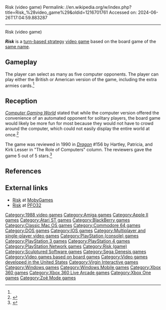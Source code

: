 Risk (video game)
Permalink: //en.wikipedia.org/w/index.php?title=Risk_%28video_game%29&oldid=1216701761
Accessed on: 2024-06-26T17:04:59.883287



------
Risk (video game)
{{About|the 1988 game|the Windows version|Risk (1996 video game)}}
{{Infobox video game
| title = Risk
| image = 
| developer = Gang of Five<br>[[Sculptured Software]]<br>[[Runecraft]]<br>[[Zoë Mode]]
| publisher = [[Virgin Interactive]]<br>[[Parker Brothers]]<br>[[Electronic Arts]]<br>[[Ubisoft]]
| platforms = [[Amiga]], [[Apple II]], [[Atari ST]], [[BlackBerry]], [[Commodore 64]], [[DOS]], [[iOS]], [[Classic Mac OS|Mac OS]], [[Microsoft Windows]], [[PlayStation (console)|PlayStation]], [[PlayStation 3]], [[PlayStation 4]], [[Sega Genesis]], [[Windows Mobile]], [[Xbox 360]], [[Xbox One]]
| released = '''Commodore 64'''<br>{{vgrelease|EU|1988}}'''Mac OS'''<br>{{vgrelease|NA|1989}}'''Amiga'''<br>{{vgrelease|EU|1990}}'''Sega Genesis'''<br>{{vgrelease|NA|1994}}'''Microsoft Windows'''<br>{{vgrelease|NA|December 31, 1996}}'''PlayStation'''<br>{{vgrelease|EU|December 1997|NA|May 31, 1998}}'''Windows Mobile'''<br>{{vgrelease|NA|February 28, 2009}}'''BlackBerry'''<br>{{vgrelease|NA|August 20, 2009}}'''iOS'''<br>{{vgrelease|NA|July 16, 2010}}'''PlayStation 4''' & '''Xbox One'''<br>{{vgrelease|WW|February 3, 2015}}'''PlayStation 3''' & '''Xbox 360'''<br>{{vgrelease|WW|April 29, 2015}}
| genre = [[Turn-based strategy]]
| modes = [[Single-player]], [[multiplayer]]
}}

'''''Risk''''' is a [[turn-based strategy]] [[video game]] based on the board game of the [[Risk (game)|same name]].

==Gameplay==
The player can select as many as five computer opponents. The player can play either the British or American version of the game, including the extra armies cards.<ref name="Dragon156"/>

==Reception==
''[[Computer Gaming World]]'' stated that while the computer version offered the convenience of an automated opponent for solitary players, the board game would likely be more fun for most because they would not have to crowd around the computer, which could not easily display the entire world at once.<ref name="wilson198910">{{cite news | title=Risky Business | magazine=Computer Gaming World | date=October 1989 | author=Wilson, David M. | pages=55}}</ref>

The game was reviewed in 1990 in ''[[Dragon (magazine)|Dragon]]'' #156 by Hartley, Patricia, and Kirk Lesser in "The Role of Computers" column. The reviewers gave the game 5 out of 5 stars.<ref name="Dragon156">{{cite journal
|title=The Role of Computers
|last1=Lesser|last2=Lesser|last3=Lesser|first1=Hartley|first2=Patricia|first3=Kirk
|journal=Dragon
|issue=156
|date=April 1990
|pages=89–95}}</ref>

==References==
{{reflist}}

==External links==
*[http://www.mobygames.com/game/computer-edition-of-risk-the-world-conquest-game Risk] at [[MobyGames]]
*[https://playfreeonline32.com/play-risk-online-game-against-computer/ Risk] at [https://playfreeonline32.com/ PFO32]

[[Category:1988 video games]]
[[Category:Amiga games]]
[[Category:Apple II games]]
[[Category:Atari ST games]]
[[Category:BlackBerry games]]
[[Category:Classic Mac OS games]]
[[Category:Commodore 64 games]]
[[Category:DOS games]]
[[Category:IOS games]]
[[Category:Multiplayer and single-player video games]]
[[Category:PlayStation (console) games]]
[[Category:PlayStation 3 games]]
[[Category:PlayStation 4 games]]
[[Category:PlayStation Network games]]
[[Category:Risk (game)]]
[[Category:Sculptured Software games]]
[[Category:Sega Genesis games]]
[[Category:Video games based on board games]]
[[Category:Video games developed in the United States]]
[[Category:Virgin Interactive games]]
[[Category:Windows games]]
[[Category:Windows Mobile games]]
[[Category:Xbox 360 games]]
[[Category:Xbox 360 Live Arcade games]]
[[Category:Xbox One games]]
[[Category:Zoë Mode games]]